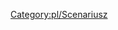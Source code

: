 {{en/Community/Scenarios/Scenario|title=Poland
|minimap=en/Community/Scenarios/Polska-miniMapa.png
|screenshot=en/Community/Scenarios/Polska-Map.png
|description=<span title="This map is based on actual height map data and cities are located according to their actual geographic coordinates. The terrain on the map varies (south is more mountainous, north is flatter). All cities in Poland with more than 100,000 inhabitants are included, as well as many others">Ta mapa jest oparta na rzeczywistych danych mapy wysokości, a miasta są rozmieszczone zgodnie z ich rzeczywistymi współrzędnymi geograficznymi. Ukształtowanie terenu na mapie jest różne (południe bardziej górzysty, północ bardziej płaski). Uwzględniono wszystkie miasta w Polsce o liczbie mieszkańców przekraczającej 100 000, a także wiele innych .</span><small title='Poland by pAter'>[https://servers.openttd.org/server/2af5c151115d0e6723db5bfac4762bb5 Server multiplayer]</small> .

<span title="City Growth Limiter & Polish .grf add-ons can be searched automatically from the game menu.">City Growth Limiter i polskie dodatki .grf można wyszukać automatycznie z poziomu menu gry.</span> <small title=Aktualizacja>Actualisation : 21.06.2020 r. v.1.4
http://openttd-polska.pl/Thread-Mapy-Mapa-Polski-pAter </small>
|difficulty=Medium
|setting=[[pl/Manual/Klimat#umiarkowany|<span title="climate temperate">Umiarkowany klimat</span>]]
|size=1024x1024
|relief=Mixed
|towns=High
|industries=Low
|realworld=<span title=Poland>Polska</span>
|version=<span title="ottd1.8 - 24.04.2017 v1.3 scenario link <!--↓-->">'1.10'</span> 
|author=[http://openttd-polska.pl/User-pAter pAter]		
|download_url=https://www.dropbox.com/s/lolmmt9qsl7qj1c/Poland_pAter_1.3.1_FIRS-PL.scn?dl=1
}}

[[Category:pl/Scenariusz]]